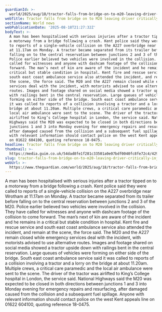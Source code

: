```yaml
---
guardianId: >-
  world/2025/aug/18/tractor-falls-from-bridge-on-to-m20-leaving-driver-critically-injured
webTitle: Tractor falls from bridge on to M20 leaving driver critically injured
sectionName: World news
webPublicationDate: '2025-08-18T21:27:32Z'
bodyText: >-
  A man has been hospitalised with serious injuries after a tractor tipped on to
  a motorway from a bridge following a crash. Kent police said they were called
  to reports of a single-vehicle collision on the A227 overbridge near Wrotham
  at 11.17am on Monday. A tractor became separated from its trailer before
  falling on to the central reservation between junctions 2 and 3 of the M20.
  Police earlier believed two vehicles were involved in the collision. They have
  called for witnesses and anyone with dashcam footage of the collision to come
  forward. The man’s next of kin are aware of the incident and he remains in a
  critical but stable condition in hospital. Kent fire and rescue service and
  south east coast ambulance service also attended the incident, and remain at
  the scene, the force said. The M20 and the A227 remain closed while emergency
  services deal with the incident, with motorists advised to use alternative
  routes. Images and footage shared on social media showed a tractor upside down
  with railings bent in the central reservation. Large queues of vehicles were
  forming on either side of the bridge. South east coast ambulance service said
  it was called to reports of a collision involving a tractor and a lorry on the
  bridge at about 11.20am. Multiple crews, a critical care paramedic and the
  local air ambulance were sent to the scene. The driver of the tractor was
  airlifted to King’s College hospital in London, the service said. National
  Highways said the M20 was expected to be closed in both directions between
  junctions 1 and 3 into Monday evening for emergency repairs and resurfacing,
  after damaged caused from the collision and a subsequent fuel spillage. Anyone
  with relevant information should contact police on the west Kent appeals line
  on 01622 604100, quoting reference 18-0475.
headline: Tractor falls from bridge on to M20 leaving driver critically injured
thumbnail: >-
  https://media.guim.co.uk/54dad8fe1f281c33501a0e07bdf0040fc8fe72c4/429_52_2743_2194/500.jpg
slug: tractor-falls-from-bridge-on-to-m20-leaving-driver-critically-injured
webUrl: >-
  https://www.theguardian.com/world/2025/aug/18/tractor-falls-from-bridge-on-to-m20-leaving-driver-critically-injured
---
```

A man has been hospitalised with serious injuries after a tractor tipped on to a motorway from a bridge following a crash. Kent police said they were called to reports of a single-vehicle collision on the A227 overbridge near Wrotham at 11.17am on Monday. A tractor became separated from its trailer before falling on to the central reservation between junctions 2 and 3 of the M20. Police earlier believed two vehicles were involved in the collision. They have called for witnesses and anyone with dashcam footage of the collision to come forward. The man’s next of kin are aware of the incident and he remains in a critical but stable condition in hospital. Kent fire and rescue service and south east coast ambulance service also attended the incident, and remain at the scene, the force said. The M20 and the A227 remain closed while emergency services deal with the incident, with motorists advised to use alternative routes. Images and footage shared on social media showed a tractor upside down with railings bent in the central reservation. Large queues of vehicles were forming on either side of the bridge. South east coast ambulance service said it was called to reports of a collision involving a tractor and a lorry on the bridge at about 11.20am. Multiple crews, a critical care paramedic and the local air ambulance were sent to the scene. The driver of the tractor was airlifted to King’s College hospital in London, the service said. National Highways said the M20 was expected to be closed in both directions between junctions 1 and 3 into Monday evening for emergency repairs and resurfacing, after damaged caused from the collision and a subsequent fuel spillage. Anyone with relevant information should contact police on the west Kent appeals line on 01622 604100, quoting reference 18-0475.
